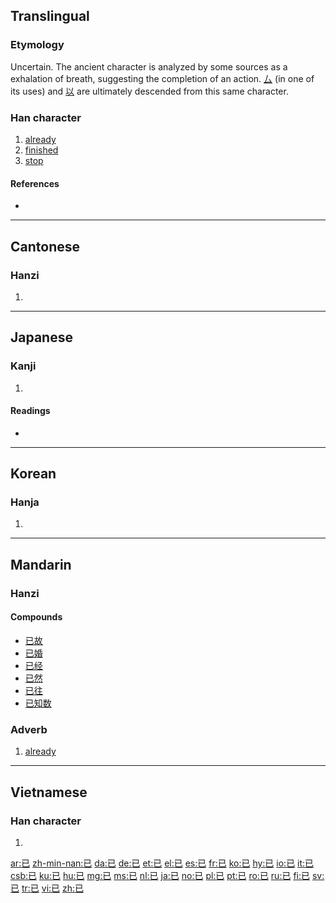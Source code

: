 {{also|己|巳}}
==Translingual==
{{stroke order|strokes=3}}
{{stroke order|type=animate}}

===Etymology===
Uncertain. The ancient character is analyzed by some sources as a exhalation of breath, suggesting the completion of an action. [[厶]] (in one of its uses) and [[以]] are ultimately descended from this same character. 

===Han character===
{{Han char|rn=49|rad=己|as=00|sn=3|var=1|four=1771<sub>7</sub>|canj=尸山 (SU), X尸山 (XSU)}}

# [[already]]
# [[finished]]
# [[stop]]

====References====
* {{Han ref|kx=0326.110|dkj=08743|dj=0630.110|hdz=20984.010|uh=5DF2|ud=24050|bh=A477|bd=42103}}

----

==Cantonese==

===Hanzi===
{{yue-hanzi|jyut=[[ji5]]|y=[[yi5]]}}

# {{defn|lang=yue|sort=己00}}

----

==Japanese==

===Kanji===
{{ja-kanji|grade=8|rs=己00}}

# {{defn|lang=ja|sort=己00}}

====Readings====
* {{ja-readings|on=[[い]] (i)|kun=[[すでに]] (sudeni), [[やむ]] (yamu), [[のみ]] (nomi)}}

----

==Korean==

===Hanja===
{{ko-hanja|hangeul=[[이]]|rv=i|mr=i}}

# {{defn|lang=ko|sort=己00}}

----

==Mandarin==

===Hanzi===
{{cmn-hanzi|pin=[[yǐ]] ([[yi3]])|wg=i<sup>3</sup>}}

====Compounds====
* [[已故]]
* [[已婚]]
* [[已经]]
* [[已然]]
* [[已往]]
* [[已知数]]

===Adverb===
{{cmn-adv|ts|pin=yǐ|pint=yi3|tra=已|sim=已|rs=己00}}

# [[already]]

----

==Vietnamese==

===Han character===
{{vi-hantu|[[dĩ]], [[dãi]]|rs=己00}}

# {{defn|lang=vi|sort=己00}}

[[ar:已]]
[[zh-min-nan:已]]
[[da:已]]
[[de:已]]
[[et:已]]
[[el:已]]
[[es:已]]
[[fr:已]]
[[ko:已]]
[[hy:已]]
[[io:已]]
[[it:已]]
[[csb:已]]
[[ku:已]]
[[hu:已]]
[[mg:已]]
[[ms:已]]
[[nl:已]]
[[ja:已]]
[[no:已]]
[[pl:已]]
[[pt:已]]
[[ro:已]]
[[ru:已]]
[[fi:已]]
[[sv:已]]
[[tr:已]]
[[vi:已]]
[[zh:已]]